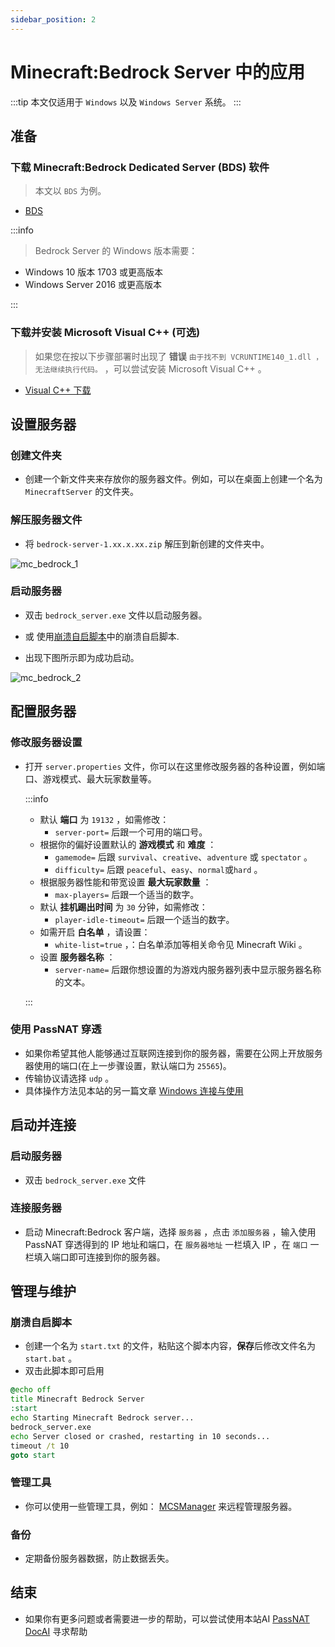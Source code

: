 ```yaml
---
sidebar_position: 2
---
```



# Minecraft:Bedrock Server 中的应用

:::tip
本文仅适用于 `Windows` 以及 `Windows Server` 系统。
:::

## 准备

### 下载 Minecraft:Bedrock Dedicated Server (BDS) 软件

> 本文以 `BDS` 为例。

- [BDS](https://www.minecraft.net/zh-hans/download/server/bedrock)

:::info

> Bedrock Server 的 Windows 版本需要：

- Windows 10 版本 1703 或更高版本
- Windows Server 2016 或更高版本

:::

### 下载并安装 Microsoft Visual C++ (可选)

> 如果您在按以下步骤部署时出现了 **错误** `由于找不到 VCRUNTIME140_1.dll ，无法继续执行代码。` ，可以尝试安装 Microsoft Visual C++ 。

- [Visual C++ 下载](https://learn.microsoft.com/zh-cn/cpp/windows/latest-supported-vc-redist)

## 设置服务器

### 创建文件夹

- 创建一个新文件夹来存放你的服务器文件。例如，可以在桌面上创建一个名为 `MinecraftServer` 的文件夹。

### 解压服务器文件

- 将 `bedrock-server-1.xx.x.xx.zip` 解压到新创建的文件夹中。

<img src={mc_bedrock_1} alt="mc_bedrock_1" />

### 启动服务器

- 双击 `bedrock_server.exe` 文件以启动服务器。
- 或 使用[崩溃自启脚本](#崩溃自启脚本)中的崩溃自启脚本.

- 出现下图所示即为成功启动。

<img src={mc_bedrock_2} alt="mc_bedrock_2" />

## 配置服务器

### 修改服务器设置

- 打开 `server.properties` 文件，你可以在这里修改服务器的各种设置，例如端口、游戏模式、最大玩家数量等。

  :::info

  - 默认 **端口** 为 `19132` ，如需修改：
    - `server-port=` 后跟一个可用的端口号。
  - 根据你的偏好设置默认的 **游戏模式** 和 **难度** ：
    - `gamemode=` 后跟 `survival`、`creative`、`adventure` 或 `spectator` 。
    - `difficulty=` 后跟 `peaceful`、`easy`、`normal`或`hard` 。
  - 根据服务器性能和带宽设置 **最大玩家数量** ：
    - `max-players=` 后跟一个适当的数字。
  - 默认 **挂机踢出时间** 为 `30` 分钟，如需修改：
    - `player-idle-timeout=` 后跟一个适当的数字。
  - 如需开启 **白名单** ，请设置：
    - `white-list=true` ，：白名单添加等相关命令见 Minecraft Wiki 。
  - 设置 **服务器名称** ：
    - `server-name=` 后跟你想设置的为游戏内服务器列表中显示服务器名称的文本。

  :::

### 使用 PassNAT 穿透

- 如果你希望其他人能够通过互联网连接到你的服务器，需要在公网上开放服务器使用的端口(在上一步骤设置，默认端口为 `25565`)。
- 传输协议请选择 `udp` 。
- 具体操作方法见本站的另一篇文章 [Windows 连接与使用](../connection/windows)

## 启动并连接

### 启动服务器

- 双击 `bedrock_server.exe` 文件

### 连接服务器

- 启动 Minecraft:Bedrock 客户端，选择 `服务器` ，点击 `添加服务器` ，输入使用 PassNAT 穿透得到的 IP 地址和端口，在 `服务器地址` 一栏填入 IP ，在 `端口` 一栏填入端口即可连接到你的服务器。

## 管理与维护

### 崩溃自启脚本

- 创建一个名为 `start.txt` 的文件，粘贴这个脚本内容，**保存**后修改文件名为 `start.bat` 。
- 双击此脚本即可启用

```cmd
@echo off
title Minecraft Bedrock Server
:start
echo Starting Minecraft Bedrock server...
bedrock_server.exe
echo Server closed or crashed, restarting in 10 seconds...
timeout /t 10
goto start
```

### 管理工具

- 你可以使用一些管理工具，例如： [MCSManager](https://github.com/MCSManager/MCSManager) 来远程管理服务器。

### 备份

- 定期备份服务器数据，防止数据丢失。

## 结束

- 如果你有更多问题或者需要进一步的帮助，可以尝试使用本站AI [PassNAT DocAI](/aipage) 寻求帮助
